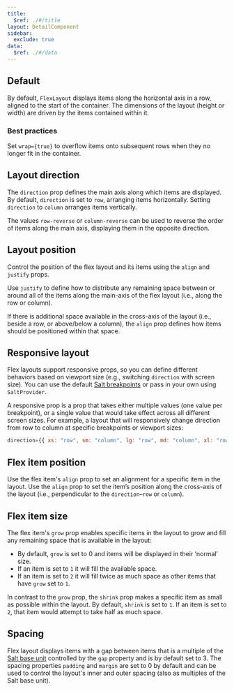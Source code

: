 ```yaml
---
title:
  $ref: ./#/title
layout: DetailComponent
sidebar:
  exclude: true
data:
  $ref: ./#/data
---
```


## Default

By default, `FlexLayout` displays items along the horizontal axis in a row, aligned to the start of the container. The dimensions of the layout (height or width) are driven by the items contained within it.

### Best practices

Set `wrap={true}` to overflow items onto subsequent rows when they no longer fit in the container.

<LivePreview componentName="flex-layout" exampleName="Default" />

## Layout direction

The `direction` prop defines the main axis along which items are displayed. By default, `direction` is set to `row`, arranging items horizontally. Setting `direction` to `column` arranges items vertically.

The values `row-reverse` or `column-reverse` can be used to reverse the order of items along the main axis, displaying them in the opposite direction.

<LivePreview componentName="flex-layout" exampleName="LayoutDirection" />

## Layout position

Control the position of the flex layout and its items using the `align` and `justify` props.

Use `justify` to define how to distribute any remaining space between or around all of the items along the main-axis of the flex layout (i.e., along the row or column).

If there is additional space available in the cross-axis of the layout (i.e., beside a row, or above/below a column), the `align` prop defines how items should be positioned within that space.

<LivePreview componentName="flex-layout" exampleName="LayoutPosition" />

## Responsive layout

Flex layouts support responsive props, so you can define different behaviors based on viewport size (e.g., switching `direction` with screen size). You can use the default [Salt breakpoints](/salt/foundations/responsiveness#breakpoints) or pass in your own using `SaltProvider`.

A responsive prop is a prop that takes either multiple values (one value per breakpoint), or a single value that would take effect across all different screen sizes. For example, a layout that will responsively change direction from row to column at specific breakpoints or viewport sizes:

```js
direction={{ xs: "row", sm: "column", lg: "row", md: "column", xl: "row" }}
```

<LivePreview componentName="flex-layout" exampleName="ResponsiveLayout" />

## Flex item position

Use the flex item's `align` prop to set an alignment for a specific item in the layout. Use the `align` prop to set the item’s position along the cross-axis of the layout (i.e., perpendicular to the `direction`–`row` or `column`).

<LivePreview componentName="flex-layout" exampleName="FlexItemPosition" />

## Flex item size

The flex item's `grow` prop enables specific items in the layout to grow and fill any remaining space that is available in the layout:

- By default, `grow` is set to 0 and items will be displayed in their ‘normal’ size.
- If an item is set to `1` it will fill the available space.
- If an item is set to `2` it will fill twice as much space as other items that have `grow` set to `1`.

In contrast to the `grow` prop, the `shrink` prop makes a specific item as small as possible within the layout. By default, `shrink` is set to `1`. If an item is set to `2`, that item would attempt to take half as much space.

<LivePreview componentName="flex-layout" exampleName="FlexItemSize" />

## Spacing

Flex layout displays items with a gap between items that is a multiple of the [Salt base unit](/salt/foundations/spacing) controlled by the `gap` property and is by default set to 3.
The spacing properties `padding` and `margin` are set to 0 by default and can be used to control the layout's inner and outer spacing (also as multiples of the Salt base unit).

<LivePreview componentName="flex-layout" exampleName="Spacing" />
